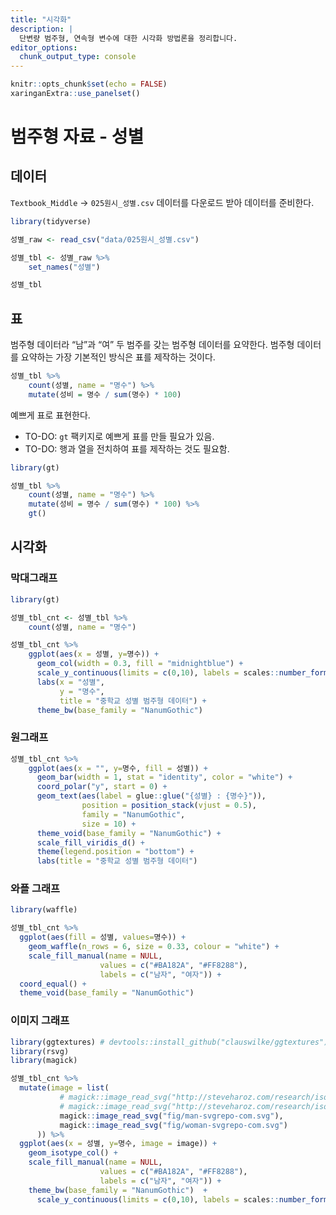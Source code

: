 ```yaml
---
title: "시각화"
description: |
  단변량 범주형, 연속형 변수에 대한 시각화 방법론을 정리합니다. 
editor_options: 
  chunk_output_type: console
---
```


```r
knitr::opts_chunk$set(echo = FALSE)
xaringanExtra::use_panelset()
```

# 범주형 자료 - 성별 {#categorical-data}

## 데이터 {#성별}

`Textbook_Middle` &rarr; `025원시_성별.csv` 데이터를 다운로드 받아 데이터를 준비한다.

```r
library(tidyverse)

성별_raw <- read_csv("data/025원시_성별.csv")

성별_tbl <- 성별_raw %>% 
    set_names("성별")

성별_tbl
```

## 표 {#성별-표}

범주형 데이터라 "남"과 "여" 두 범주를 갖는 범주형 데이터를 요약한다.
범주형 데이터를 요약하는 가장 기본적인 방식은 표를 제작하는 것이다.

```r
성별_tbl %>% 
    count(성별, name = "명수") %>% 
    mutate(성비 = 명수 / sum(명수) * 100)
```

예쁘게 표로 표현한다. 

-  TO-DO: `gt` 팩키지로 예쁘게 표를 만들 필요가 있음.  
-  TO-DO: 행과 열을 전치하여 표를 제작하는 것도 필요함.

```r
library(gt)

성별_tbl %>% 
    count(성별, name = "명수") %>% 
    mutate(성비 = 명수 / sum(명수) * 100) %>% 
    gt()
```

## 시각화 {.tabset}

::: l-screen

::::: {.panelset}

::: {.panel}

### 막대그래프 {.panel-name}
 
```r
library(gt)

성별_tbl_cnt <- 성별_tbl %>% 
    count(성별, name = "명수")

성별_tbl_cnt %>% 
    ggplot(aes(x = 성별, y=명수)) +
      geom_col(width = 0.3, fill = "midnightblue") +
      scale_y_continuous(limits = c(0,10), labels = scales::number_format(accuracy = 1)) +
      labs(x = "성별",
           y = "명수",
           title = "중학교 성별 범주형 데이터") +
      theme_bw(base_family = "NanumGothic")
```

:::


::: {.panel}

### 원그래프 {.panel-name}

```r
성별_tbl_cnt %>% 
    ggplot(aes(x = "", y=명수, fill = 성별)) +
      geom_bar(width = 1, stat = "identity", color = "white") +
      coord_polar("y", start = 0) +
      geom_text(aes(label = glue::glue("{성별} : {명수}")), 
                position = position_stack(vjust = 0.5), 
                family = "NanumGothic",
                size = 10) +
      theme_void(base_family = "NanumGothic") +
      scale_fill_viridis_d() +
      theme(legend.position = "bottom") +
      labs(title = "중학교 성별 범주형 데이터")
```

:::


::: {.panel}

### 와플 그래프 {.panel-name}

```r
library(waffle)

성별_tbl_cnt %>% 
  ggplot(aes(fill = 성별, values=명수)) +
    geom_waffle(n_rows = 6, size = 0.33, colour = "white") +
    scale_fill_manual(name = NULL,
                    values = c("#BA182A", "#FF8288"),
                    labels = c("남자", "여자")) +
  coord_equal() +
  theme_void(base_family = "NanumGothic")
```

:::

::: {.panel}

### 이미지 그래프 {.panel-name}

```r
library(ggtextures) # devtools::install_github("clauswilke/ggtextures")
library(rsvg)
library(magick)

성별_tbl_cnt %>% 
  mutate(image = list(
           # magick::image_read_svg("http://steveharoz.com/research/isotype/icons/man.svg"),
           # magick::image_read_svg("http://steveharoz.com/research/isotype/icons/horse.svg")
           magick::image_read_svg("fig/man-svgrepo-com.svg"),
           magick::image_read_svg("fig/woman-svgrepo-com.svg")
      )) %>% 
  ggplot(aes(x = 성별, y=명수, image = image)) +
    geom_isotype_col() +
    scale_fill_manual(name = NULL,
                    values = c("#BA182A", "#FF8288"),
                    labels = c("남자", "여자")) +
    theme_bw(base_family = "NanumGothic")  +
      scale_y_continuous(limits = c(0,10), labels = scales::number_format(accuracy = 1))
    
```

:::

:::::

:::

